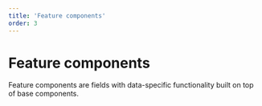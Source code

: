 ```yaml
---
title: 'Feature components'
order: 3
---
```



# Feature components

Feature components are fields with data-specific functionality built on top of base components.

<ListFeatureComponents />

